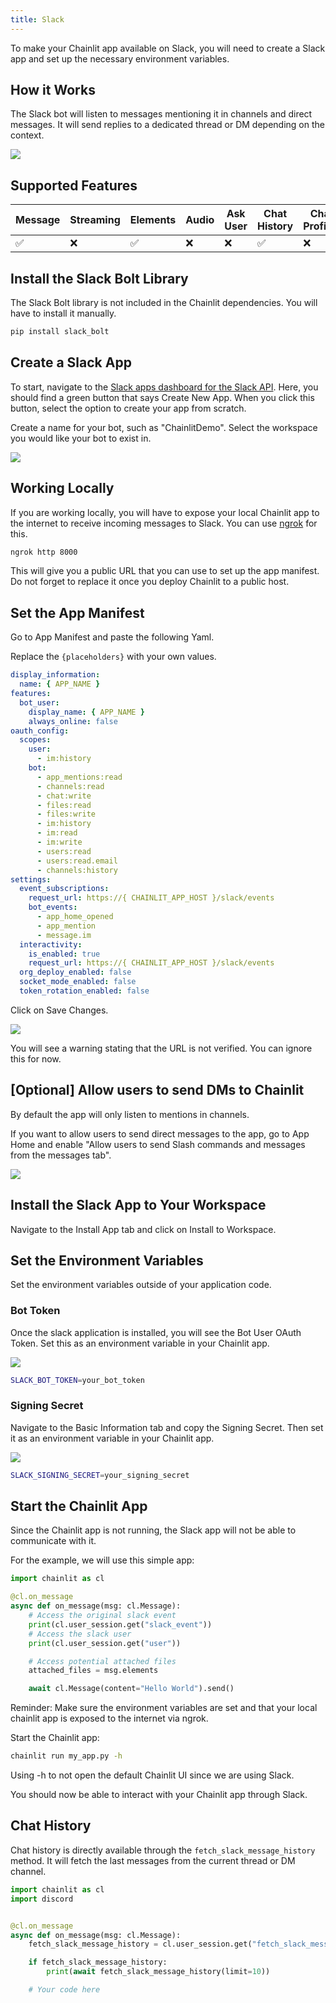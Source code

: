 ```yaml
---
title: Slack
---
```


To make your Chainlit app available on Slack, you will need to create a Slack app and set up the necessary environment variables.

## How it Works

The Slack bot will listen to messages mentioning it in channels and direct messages.
It will send replies to a dedicated thread or DM depending on the context.

<Frame caption="Preview">
  <img src="/images/slack/demo.gif" />
</Frame>

## Supported Features

| Message | Streaming | Elements | Audio | Ask User | Chat History | Chat Profiles | Feedback |
| ------- | --------- | -------- | ----- | -------- | ------------ | ------------- | -------- |
| ✅      | ❌        | ✅       | ❌    | ❌       | ✅           | ❌            | ✅       |

## Install the Slack Bolt Library

The Slack Bolt library is not included in the Chainlit dependencies. You will have to install it manually.

```bash
pip install slack_bolt
```

## Create a Slack App

To start, navigate to the [Slack apps dashboard for the Slack API](https://api.slack.com/apps). Here, you should find a green button that says Create New App. When you click this button, select the option to create your app from scratch.

Create a name for your bot, such as "ChainlitDemo". Select the workspace you would like your bot to exist in.

<Frame caption="Create a Slack App">
  <img src="/images/slack/create-app.png" />
</Frame>

## Working Locally

If you are working locally, you will have to expose your local Chainlit app to the internet to receive incoming messages to Slack. You can use [ngrok](https://ngrok.com/) for this.

```bash
ngrok http 8000
```

This will give you a public URL that you can use to set up the app manifest. Do not forget to replace it once you deploy Chainlit to a public host.

## Set the App Manifest

Go to App Manifest and paste the following Yaml.

<Note>Replace the `{placeholders}` with your own values.</Note>

```yaml
display_information:
  name: { APP_NAME }
features:
  bot_user:
    display_name: { APP_NAME }
    always_online: false
oauth_config:
  scopes:
    user:
      - im:history
    bot:
      - app_mentions:read
      - channels:read
      - chat:write
      - files:read
      - files:write
      - im:history
      - im:read
      - im:write
      - users:read
      - users:read.email
      - channels:history
settings:
  event_subscriptions:
    request_url: https://{ CHAINLIT_APP_HOST }/slack/events
    bot_events:
      - app_home_opened
      - app_mention
      - message.im
  interactivity:
    is_enabled: true
    request_url: https://{ CHAINLIT_APP_HOST }/slack/events
  org_deploy_enabled: false
  socket_mode_enabled: false
  token_rotation_enabled: false
```

Click on Save Changes.

<Frame caption="Set the App Manifest">
  <img src="/images/slack/app-manifest.png" />
</Frame>

You will see a warning stating that the URL is not verified. You can ignore this for now.

## [Optional] Allow users to send DMs to Chainlit

By default the app will only listen to mentions in channels.

If you want to allow users to send direct messages to the app, go to App Home and enable "Allow users to send Slash commands and messages from the messages tab".

<Frame caption="Allow DMs">
  <img src="/images/slack/allow-dm.png" />
</Frame>

## Install the Slack App to Your Workspace

Navigate to the Install App tab and click on Install to Workspace.

## Set the Environment Variables

<Note>Set the environment variables outside of your application code.</Note>

### Bot Token

Once the slack application is installed, you will see the Bot User OAuth Token. Set this as an environment variable in your Chainlit app.

<Frame caption="Copy the Bot Token">
  <img src="/images/slack/bot-token.png" />
</Frame>

```bash
SLACK_BOT_TOKEN=your_bot_token
```

### Signing Secret

Navigate to the Basic Information tab and copy the Signing Secret. Then set it as an environment variable in your Chainlit app.

<Frame caption="Copy the Signing Secret">
  <img src="/images/slack/signing-secret.png" />
</Frame>

```bash
SLACK_SIGNING_SECRET=your_signing_secret
```

## Start the Chainlit App

Since the Chainlit app is not running, the Slack app will not be able to communicate with it.

For the example, we will use this simple app:

```python my_app.py
import chainlit as cl

@cl.on_message
async def on_message(msg: cl.Message):
    # Access the original slack event
    print(cl.user_session.get("slack_event"))
    # Access the slack user
    print(cl.user_session.get("user"))

    # Access potential attached files
    attached_files = msg.elements

    await cl.Message(content="Hello World").send()
```

<Note>
  Reminder: Make sure the environment variables are set and that your local
  chainlit app is exposed to the internet via ngrok.
</Note>

Start the Chainlit app:

```bash
chainlit run my_app.py -h
```

<Note>
  Using -h to not open the default Chainlit UI since we are using Slack.
</Note>

You should now be able to interact with your Chainlit app through Slack.

## Chat History

Chat history is directly available through the `fetch_slack_message_history` method.
It will fetch the last messages from the current thread or DM channel.

```python
import chainlit as cl
import discord


@cl.on_message
async def on_message(msg: cl.Message):
    fetch_slack_message_history = cl.user_session.get("fetch_slack_message_history")

    if fetch_slack_message_history:
        print(await fetch_slack_message_history(limit=10))

    # Your code here
```
